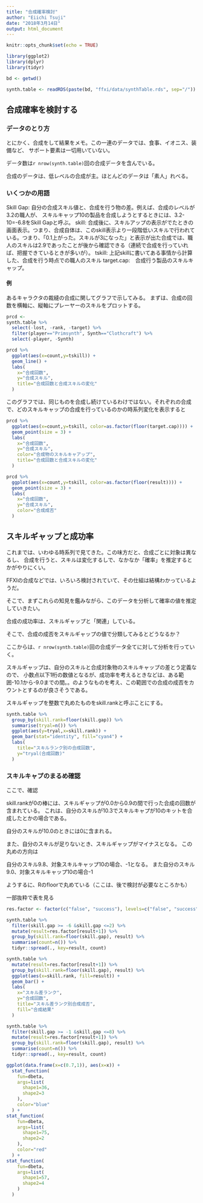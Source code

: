 ```yaml
---
title: "合成確率検討"
author: "Eiichi Tsuji"
date: "2018年3月14日"
output: html_document
---
```


```r
knitr::opts_chunk$set(echo = TRUE)

library(ggplot2)
library(dplyr)
library(tidyr)

bd <- getwd()

synth.table <- readRDS(paste(bd, "ffxi/data/synthTable.rds", sep="/"))

```

## 合成確率を検討する

### データのとり方

とにかく、合成をして結果をメモ。この一連のデータでは、食事、イオニス、装備など、
サポート要素は一切用いていない。

データ数は`r nrow(synth.table)`回の合成データを含んでいる。

合成のデータは、低レベルの合成が主。ほとんどのデータは「素人」れべる。


### いくつかの用語

Skill Gap: 自分の合成スキル値と、合成を行う物の差。例えば、合成のレベルが3.2の職人が、
スキルキャップ10の製品を合成しようとするときには、3.2-10=-6.8をSkill Gapと呼ぶ。
skill: 合成後に、スキルアップの表示がでたときの画面表示。つまり、合成自体は、このskill表示より一段階低いスキルで行われている。つまり、「0.1上がった。スキルが3になった」と表示が出た合成では、職人のスキルは2.9であったことが後から確認できる（連続で合成を行っていれば、把握できているときが多いが）。
tskill: 上記skillに書いてある事情から計算した、合成を行う時点での職人のスキル
target.cap:　合成行う製品のスキルキャップ。

#### 例
あるキャラクタの裁縫の合成に関してグラフで示してみる。
まずは、合成の回数を横軸に、縦軸にプレーヤーのスキルをプロットする。

```r

prcd <-
synth.table %>%
  select(-lost, -rank, -target) %>%
  filter(player=="Primsynth", Synth=="Clothcraft") %>%
  select(-player, -Synth)

prcd %>%
  ggplot(aes(x=count,y=tskill)) +
  geom_line() +
  labs(
    x="合成回数",
    y="合成スキル",
    title="合成回数と合成スキルの変化"
  )
```

このグラフでは、同じものを合成し続けているわけではない。それぞれの合成で、どのスキルキャップの合成を行っているのかの時系列変化を表示すると

```r
prcd %>%
  ggplot(aes(x=count,y=tskill, color=as.factor(floor(target.cap)))) +
  geom_point(size = 3) +
  labs(
    x="合成回数",
    y="合成スキル",
    color="合成物のスキルキャアップ",
    title="合成回数と合成スキルの変化"
  )
```
```r
prcd %>%
  ggplot(aes(x=count,y=tskill, color=as.factor(floor(result)))) +
  geom_point(size = 3) +
  labs(
    x="合成回数",
    y="合成スキル",
    color="合成成否"
  )
```

## スキルギャップと成功率

これまでは、いわゆる時系列で見てきた。この味方だと、合成ごとに対象は異なるし、
合成を行うと、スキルは変化するしで、なかなか「確率」を推定するとかがやりにくい。

FFXIの合成などでは、いろいろ検討されていて、その仕組は結構わかっているようだ。


そこで、まずこれらの知見を鑑みながら、このデータを分析して確率の値を推定していきたい。

合成の成功率は、スキルギャップと「関連」している。

そこで、合成の成否をスキルギャップの値で分類してみるとどうなるか？

ここからは、`r nrow(synth.table)`回の合成データ全てに対して分析を行っていく。


スキルギャップは、自分のスキルと合成対象物のスキルキャップの差とう定義なので、
小数点以下1桁の数値となるが、成功率を考えるときなどは、ある範囲-10.1から-9.0までの間。。のようなものを考え、この範囲での合成の成否をカウントとするのが良さそうである。

スキルギャップを整数で丸めたものをskill.rankと呼ぶことにする。

```r

synth.table %>%
  group_by(skill.rank=floor(skill.gap)) %>%
  summarise(tryal=n()) %>%
  ggplot(aes(y=tryal,x=skill.rank)) +
  geom_bar(stat="identity", fill="cyan4") +
  labs(
    title="スキルランク別の合成回数",
    y="tryal(合成回数)"
  )

```

### スキルキャプのまるめ確認

ここで、確認

skill.rankが0の棒には、スキルギャップが0.0から0.9の間で行った合成の回数が含まれている。
これは、自分のスキルが10.3でスキルキャプが10のキットを合成したとかの場合である。

自分のスキルが10.0のときには0に含まれる。

また、自分のスキルが足りないとき、スキルギャップがマイナスとなる。
この丸めの方向は

自分のスキル9.8、対象スキルキャップ10の場合、-1となる。
また自分のスキル9.0、対象スキルキャップ10の場合-1

ようするに、Rのfloorで丸めている（ここは、後で検討が必要なところかも）


一部抜粋で表を見る

```r

res.factor <- factor(c("false", "success"), levels=c("false", "success"))

synth.table %>%
  filter(skill.gap >= -6 &skill.gap <=2) %>%
  mutate(result=res.factor[result+1]) %>%
  group_by(skill.rank=floor(skill.gap), result) %>%
  summarise(count=n()) %>%
  tidyr::spread(., key=result, count)
```


```r
synth.table %>%
  mutate(result=res.factor[result+1]) %>%
  group_by(skill.rank=floor(skill.gap), result) %>%
  ggplot(aes(x=skill.rank, fill=result)) +
  geom_bar() +
  labs(
    x="スキル差ランク",
    y="合成回数",
    title="スキル差ランク別合成成否",
    fill="合成結果"
  )
```

```r
synth.table %>%
  filter(skill.gap >= -1 &skill.gap <=8) %>%
  mutate(result=res.factor[result+1]) %>%
  group_by(skill.rank=floor(skill.gap), result) %>%
  summarise(count=n()) %>%
  tidyr::spread(., key=result, count)
```

```r
ggplot(data.frame(x=c(0.7,1)), aes(x=x)) +
  stat_function(
    fun=dbeta,
    args=list(
      shape1=36,
      shape2=3
    ),
    color="blue"
  ) +
stat_function(
    fun=dbeta,
    args=list(
      shape1=75,
      shape2=2
    ),
    color="red"
  ) +
stat_function(
    fun=dbeta,
    args=list(
      shape1=57,
      shape2=4
    )
  )
```

